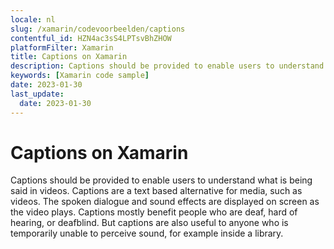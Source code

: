 ```yaml
---
locale: nl
slug: /xamarin/codevoorbeelden/captions
contentful_id: HZN4ac3sS4LPTsvBhZHOW
platformFilter: Xamarin
title: Captions on Xamarin
description: Captions should be provided to enable users to understand what is being said in videos.
keywords: [Xamarin code sample]
date: 2023-01-30
last_update:
  date: 2023-01-30
---
```


# Captions on Xamarin

Captions should be provided to enable users to understand what is being said in videos. Captions are a text based alternative for media, such as videos. The spoken dialogue and sound effects are displayed on screen as the video plays. Captions mostly benefit people who are deaf, hard of hearing, or deafblind. But captions are also useful to anyone who is temporarily unable to perceive sound, for example inside a library.

<CodeSample id="media-captions" locale="nl" platform="xamarin"/>
